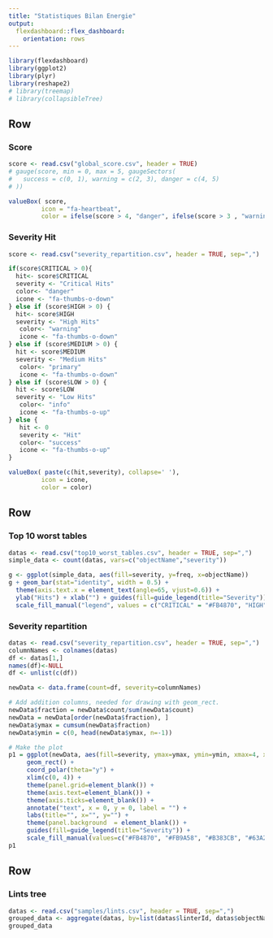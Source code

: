 ```yaml
---
title: "Statistiques Bilan Energie"
output: 
  flexdashboard::flex_dashboard:
    orientation: rows
---
```


```r
library(flexdashboard)
library(ggplot2)
library(plyr)
library(reshape2)
# library(treemap)
# library(collapsibleTree)

```

Row {data-height=125}
-----------------------------------------------------------------------

### Score

```r
score <- read.csv("global_score.csv", header = TRUE)
# gauge(score, min = 0, max = 5, gaugeSectors(
#   success = c(0, 1), warning = c(2, 3), danger = c(4, 5)
# ))

valueBox( score,
         icon = "fa-heartbeat",
         color = ifelse(score > 4, "danger", ifelse(score > 3 , "warning", ifelse(score > 2 , "info", ifelse(score > 1, "primary", "success")))))
```


### Severity Hit

```r

score <- read.csv("severity_repartition.csv", header = TRUE, sep=",")

if(score$CRITICAL > 0){
  hit<- score$CRITICAL
  severity <- "Critical Hits"
  color<- "danger"
  icone <- "fa-thumbs-o-down"
} else if (score$HIGH > 0) {
  hit<- score$HIGH
  severity <- "High Hits"
   color<- "warning"
   icone <- "fa-thumbs-o-down"
} else if (score$MEDIUM > 0) {
  hit <- score$MEDIUM
  severity <- "Medium Hits"
   color<- "primary"
   icone <- "fa-thumbs-o-down"
} else if (score$LOW > 0) {
  hit <- score$LOW
  severity <- "Low Hits"
   color<- "info"
   icone <- "fa-thumbs-o-up"
} else {
   hit <- 0
   severity <- "Hit"
   color<- "success"
   icone <- "fa-thumbs-o-up"
}

valueBox( paste(c(hit,severity), collapse=' '),
         icon = icone,
         color = color)
```

Row
-----------------------------------------------------------------------

### Top 10 worst tables

```r
datas <- read.csv("top10_worst_tables.csv", header = TRUE, sep=",")
simple_data <- count(datas, vars=c("objectName","severity"))

g <- ggplot(simple_data, aes(fill=severity, y=freq, x=objectName)) 
g + geom_bar(stat="identity", width = 0.5) +
  theme(axis.text.x = element_text(angle=65, vjust=0.6)) +
  ylab("Hits") + xlab("") + guides(fill=guide_legend(title="Severity")) + 
  scale_fill_manual("legend", values = c("CRITICAL" = "#FB4870", "HIGH" = "#FB9A58", "MEDIUM" = "#B383CB", "LOW" = "#63A2E7"))


```

### Severity repartition

```r

datas <- read.csv("severity_repartition.csv", header = TRUE, sep=",")
columnNames <- colnames(datas)
df <- datas[1,]
names(df)<-NULL
df <- unlist(c(df))

newData <- data.frame(count=df, severity=columnNames)

# Add addition columns, needed for drawing with geom_rect.
newData$fraction = newData$count/sum(newData$count)
newData = newData[order(newData$fraction), ]
newData$ymax = cumsum(newData$fraction)
newData$ymin = c(0, head(newData$ymax, n=-1))

# Make the plot
p1 = ggplot(newData, aes(fill=severity, ymax=ymax, ymin=ymin, xmax=4, xmin=3)) +
     geom_rect() +
     coord_polar(theta="y") +
     xlim(c(0, 4)) +
     theme(panel.grid=element_blank()) +
     theme(axis.text=element_blank()) +
     theme(axis.ticks=element_blank()) +
     annotate("text", x = 0, y = 0, label = "") +
     labs(title="", x="", y="") +
     theme(panel.background  = element_blank()) + 
     guides(fill=guide_legend(title="Severity")) + 
     scale_fill_manual(values=c("#FB4870", "#FB9A58", "#B383CB", "#63A2E7"))
p1
```

Row
-----------------------------------------------------------------------

### Lints tree

```r

datas <- read.csv("samples/lints.csv", header = TRUE, sep=",")
grouped_data <- aggregate(datas, by=list(datas$linterId, datas$objectName, datas$severity), FUN=length);
grouped_data

```
